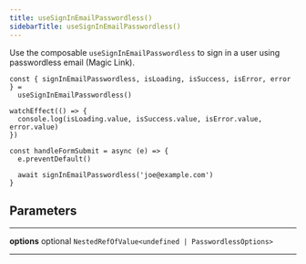 ```yaml
---
title: useSignInEmailPasswordless()
sidebarTitle: useSignInEmailPasswordless()
---
```


Use the composable `useSignInEmailPasswordless` to sign in a user using passwordless email (Magic Link).

```tsx
const { signInEmailPasswordless, isLoading, isSuccess, isError, error } =
  useSignInEmailPasswordless()

watchEffect(() => {
  console.log(isLoading.value, isSuccess.value, isError.value, error.value)
})

const handleFormSubmit = async (e) => {
  e.preventDefault()

  await signInEmailPasswordless('joe@example.com')
}
```

## Parameters

---

**<span className="parameter-name">options</span>** <span className="optional-status">optional</span> <code>NestedRefOfValue&lt;undefined &#124; PasswordlessOptions&gt;</code>

---
